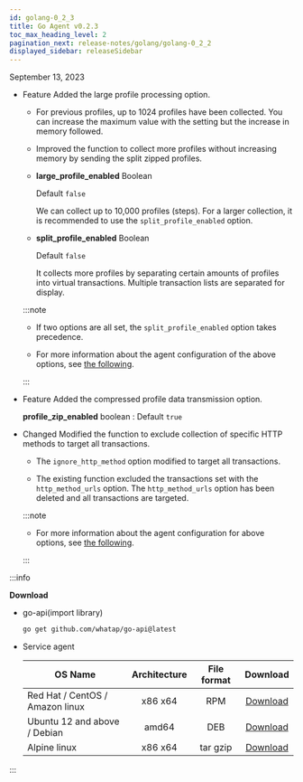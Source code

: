 ```yaml
---
id: golang-0_2_3
title: Go Agent v0.2.3
toc_max_heading_level: 2
pagination_next: release-notes/golang/golang-0_2_2
displayed_sidebar: releaseSidebar
---
```


September 13, 2023

- <Status>Feature</Status> Added the large profile processing option.

  - For previous profiles, up to 1024 profiles have been collected. You can increase the maximum value with the setting but the increase in memory followed.

  - Improved the function to collect more profiles without increasing memory by sending the split zipped profiles.

  - **large_profile_enabled** <span class='type'>Boolean</span>

    Default `false`

    We can collect up to 10,000 profiles (steps). For a larger collection, it is recommended to use the `split_profile_enabled` option.

  - **split_profile_enabled** <span class='type'>Boolean</span>

    Default `false`

    It collects more profiles by separating certain amounts of profiles into virtual transactions. Multiple transaction lists are separated for display.

  :::note

  - If two options are all set, the `split_profile_enabled` option takes precedence.

  - For more information about the agent configuration of the above options, see [the following](../../golang/agent-transaction#trs-trc).

  :::

- <Status>Feature</Status> Added the compressed profile data transmission option.

  **profile_zip_enabled** <span class='type'>boolean</span> : Default `true`

 

- <Status>Changed</Status> Modified the function to exclude collection of specific HTTP methods to target all transactions.

  - The `ignore_http_method` option modified to target all transactions.

  - The existing function excluded the transactions set with the `http_method_urls` option. The `http_method_urls` option has been deleted and all transactions are targeted.

  :::note

  - For more information about the agent configuration for above options, see [the following](../../golang/agent-transaction#track-http-trs).

  :::

:::info

**Download**

- go-api(import library)

  ```bash
  go get github.com/whatap/go-api@latest
  ```

- Service agent

  | OS Name                         | Architecture | File format |                                     Download                                    |
  | ------------------------------- | :----------: | :---------: | :-----------------------------------------------------------------------------: |
  | Red Hat / CentOS / Amazon linux |    x86 x64   |     RPM     | [Download](http://repo.whatap.io/centos/6/x86_64/whatap-agent-0.2-3.x86_64.rpm) |
  | Ubuntu 12 and above / Debian    |     amd64    |     DEB     |  [Download](http://repo.whatap.io/debian/unstable/whatap-agent_0.2.3_amd64.deb) |
  | Alpine linux                    |    x86 x64   |   tar gzip  |    [Download](http://repo.whatap.io/alpine/x86_64/whatap-agent-0.2.3.tar.gz)    |

:::
